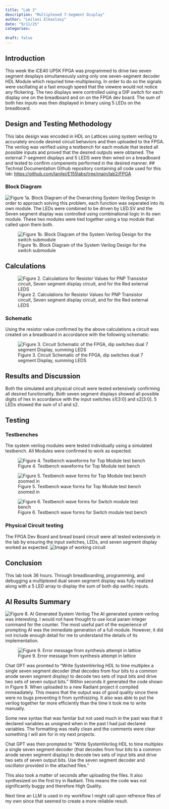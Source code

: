 ```yaml
---
title: "Lab 2"
description: "Multiplexed 7-Segment Display"
author: "Leilani Elkaslasy"
date: "9/11/25"
categories:
 
draft: false
---
```


## Introduction 
This week the iCE40 UP5K FPGA was programmed to drive two seven segment desplays simultaneously using only one seven-segment decoder HDL Module which requried time-multiplexing. In order to do so the signals were oscillating at a fast enough speed that the viewere would not notice any flickering. The two displays were controlled using a DIP switch for each display one on the breadboard and on on the FPGA dev board. The sum of both hex inputs was then displayed in binary using 5 LEDs on the breadboard. 

## Design  and Testing Methodology 
This labs design was encoded in HDL on Lattices using system verilog to accurately encode desired circuit behaviors and then uploaded to the FPGA. The verilog was verified using a testbench for each module that tested all possible inputs and proved that the desired outputs were obtained. The external 7-segment displays and 5 LEDS were then wired on a breadboard and tested to confirm compenents performed in the desired manner. 
## Technial Documentation
Github repository containing all code used for this lab:
<https://github.com/lanilei/E155labs/tree/main/lab2/FPGA>

### Block Diagram
![Figure 1a. Block Diagram of the Overarching System Verilog Design](lab2images/Topdiagram.jpg)
In order to approach solving this problem, each function was seperated into its own module. The LEDs were combined to be driven by LED.SV and the Seven segment display was controlled using combinational logic in its own module. These two modules were tied together using a top module that called upon them both. 

![Figure 1b. Block Diagram of the System Verilog Design for the switch submodule](lab2images/switchdiagram.jpg)

## Calculations 
![Figure 2. Calculations for Resistor Values for PNP Transistor circuit, Seven segment display circuit, and for the Red external LEDS](lab2images/calculations.jpeg)

### Schematic
Using the resistor value confirmed by the above calculations a circuit was created on a breadboard in accordance with the following schematic: 

![Figure 3. Circuit Schematic of the FPGA, dip switches dual 7 segment Display, summing LEDS ](lab2images/Schematic.jpg)



## Results and Discussion 
Both the simulated and physical circuit were tested extensively confirming all desired functionality. Both seven segment displays showed all possible digits of hex in accordance with the input switches s1[3:0] and s2[3:0]. 5 LEDs showed the sum of s1 and s2. 

## Testing

### Testbenches
The system verilog modules were tested individually using a simulated testbench. All Modules were confirmed to work as expected. 

![Figure 4. Testbench waveforms for Top Module test bench](lab2images/testbenchtopbig.png)

![Figure 5. Testbench wave forms for Top Module test bench zoomed in ](lab2images/switchtestbench.png)

![Figure 6. Testbench wave forms for Switch module test bench ](lab2images/switchtestbench.png)

### Physical Circuit testing
The FPGA Dev Board and bread board circuit were all tested extensively in the lab by ensuring the input switches, LEDs, and seven segment display worked as expected. 
![Image of working circuit](lab2images/2.4hz.jpeg)

## Conclusion 

This lab took 36 hours.  Through breadboarding, programming, and debugging a multiplexed dual seven segment display was fully realized along with a 5 LED array to display the sum of both dip swithc inputs. 

## AI Results Summary 
![Figure 8. AI Generated System Verilog](lab2images/ai.png)
The AI generated system verilog was interesting. I would not have thought to use local param integer command for the counter. The most useful part of the experience of prompting AI was the immediate generation of a full module. However, it did not include enough detail for me to understand the details of its implementation. 

![Figure 9. Error message from synthesis attempt in lattice](lab1images/Errormessage.png)

Chat GPT was promted to "Write SystemVerilog HDL to time multiplex a single seven segment decoder (that decodes from four bits to a common anode seven segment display) to decode two sets of input bits and drive two sets of seven output bits." Within seconds it generated the code shown in Figure 9. When uploaded to a new Radiant project it compiled immeadiately. This means that the output was of good quality since there were no bugs preventing it from synthisizing. It also was able to put the verilog together far more efficiently than the time it took me to write manually. 

Some new syntax that was familar but not used much in the past was that it declared variables as unsigned when in the past I had just declared variables. The formatting was really clean and the comments were clear something I will aim for in my next projects.

Chat GPT was then prompted to "Write SystemVerilog HDL to time multiplex a single seven segment decoder (that decodes from four bits to a common anode seven segment display) to decode two sets of input bits and drive two sets of seven output bits. Use the seven segment decoder and oscillator provided in the attached files." 

This also took a matter of seconds after uploading the files. It also synthesized on the first try in Radiant. This means the code was not significantly buggy and therefore High Quality. 

Next time an LLM is used in my workflow I might call upon refrence files of my own since that seemed to create a more reliablw result. 

